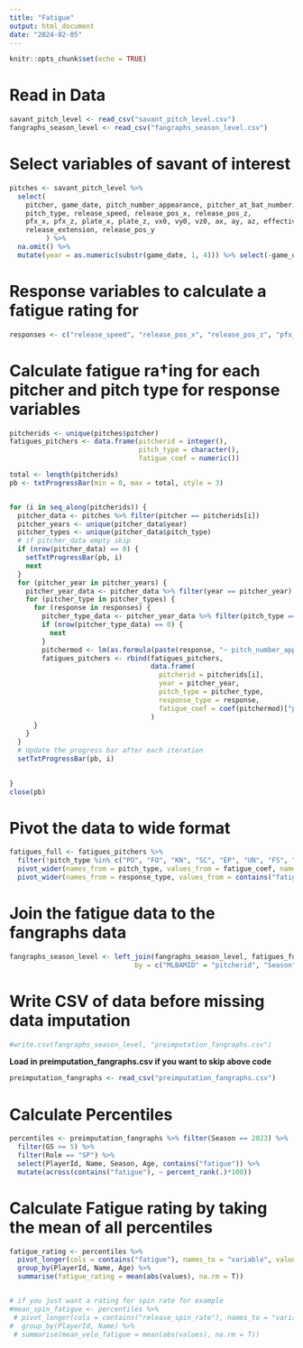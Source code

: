 ---
title: "Fatigue"
output: html_document
date: "2024-02-05"
---

```{r setup, include=FALSE}
knitr::opts_chunk$set(echo = TRUE)
```

# Read in Data
```{r}
savant_pitch_level <- read_csv("savant_pitch_level.csv")
fangraphs_season_level <- read_csv("fangraphs_season_level.csv")
```

# Select variables of savant of interest
```{r}
pitches <- savant_pitch_level %>% 
  select(
    pitcher, game_date, pitch_number_appearance, pitcher_at_bat_number, 
    pitch_type, release_speed, release_pos_x, release_pos_z,
    pfx_x, pfx_z, plate_x, plate_z, vx0, vy0, vz0, ax, ay, az, effective_speed, release_spin_rate,
    release_extension, release_pos_y
         ) %>%
  na.omit() %>%
  mutate(year = as.numeric(substr(game_date, 1, 4))) %>% select(-game_date)
```

# Response variables to calculate a fatigue rating for
```{r}
responses <- c("release_speed", "release_pos_x", "release_pos_z", "pfx_x", "pfx_z", "plate_x", "plate_z", "vx0", "vy0", "vz0", "ax", "ay", "az", "effective_speed", "release_spin_rate", "release_extension", "release_pos_y")
```

# Calculate fatigue ra†ing for each pitcher and pitch type for response variables
```{r}
pitcherids <- unique(pitches$pitcher)
fatigues_pitchers <- data.frame(pitcherid = integer(), 
                                pitch_type = character(), 
                                fatigue_coef = numeric())

total <- length(pitcherids)
pb <- txtProgressBar(min = 0, max = total, style = 3)


for (i in seq_along(pitcherids)) {
  pitcher_data <- pitches %>% filter(pitcher == pitcherids[i])
  pitcher_years <- unique(pitcher_data$year)
  pitcher_types <- unique(pitcher_data$pitch_type)
  # if pitcher_data empty skip
  if (nrow(pitcher_data) == 0) {
    setTxtProgressBar(pb, i)
    next
  }
  for (pitcher_year in pitcher_years) {
    pitcher_year_data <- pitcher_data %>% filter(year == pitcher_year)
    for (pitcher_type in pitcher_types) {
      for (response in responses) {
        pitcher_type_data <- pitcher_year_data %>% filter(pitch_type == pitcher_type)
        if (nrow(pitcher_type_data) == 0) {
          next
        }
        pitchermod <- lm(as.formula(paste(response, "~ pitch_number_appearance")), data = pitcher_type_data)
        fatigues_pitchers <- rbind(fatigues_pitchers, 
                                   data.frame(
                                     pitcherid = pitcherids[i], 
                                     year = pitcher_year, 
                                     pitch_type = pitcher_type,
                                     response_type = response, 
                                     fatigue_coef = coef(pitchermod)["pitch_number_appearance"])
                                   )
      }
    }
  }
  # Update the progress bar after each iteration
  setTxtProgressBar(pb, i)

  
}
close(pb)
```

# Pivot the data to wide format
```{r}
fatigues_full <- fatigues_pitchers %>% 
  filter(!pitch_type %in% c("PO", "FO", "KN", "SC", "EP", "UN", "FS", "SF", "KC")) %>%
  pivot_wider(names_from = pitch_type, values_from = fatigue_coef, names_prefix = "fatigue_") %>%
  pivot_wider(names_from = response_type, values_from = contains("fatigue_"))
```

# Join the fatigue data to the fangraphs data
```{r}
fangraphs_season_level <- left_join(fangraphs_season_level, fatigues_full, 
                               by = c("MLBAMID" = "pitcherid", "Season" = "year"))
```


# Write CSV of data before missing data imputation
```{r}
#write.csv(fangraphs_season_level, "preimputation_fangraphs.csv")
```




**Load in preimputation_fangraphs.csv if you want to skip above code**
```{r}
preimputation_fangraphs <- read_csv("preimputation_fangraphs.csv")
```

# Calculate Percentiles
```{r}
percentiles <- preimputation_fangraphs %>% filter(Season == 2023) %>%
  filter(GS >= 5) %>%
  filter(Role == "SP") %>%
  select(PlayerId, Name, Season, Age, contains("fatigue")) %>%
  mutate(across(contains("fatigue"), ~ percent_rank(.)*100)) 
```

# Calculate Fatigue rating by taking the mean of all percentiles
```{r}
fatigue_rating <- percentiles %>%
  pivot_longer(cols = contains("fatigue"), names_to = "variable", values_to = "values") %>%
  group_by(PlayerId, Name, Age) %>%
  summarise(fatigue_rating = mean(abs(values), na.rm = T))


# if you just want a rating for spin rate for example
#mean_spin_fatigue <- percentiles %>%
 # pivot_longer(cols = contains("release_spin_rate"), names_to = "variable", values_to = "values") %>%
#  group_by(PlayerId, Name) %>%
 # summarise(mean_velo_fatigue = mean(abs(values), na.rm = T))
```

